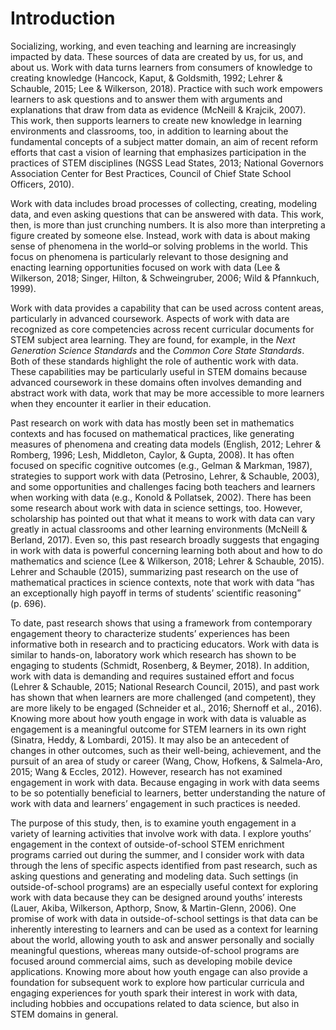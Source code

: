 # Introduction {#intro-placemarker}

Socializing, working, and even teaching and learning are increasingly impacted by data. These sources of data are created by us, for us, and about us. Work with data turns learners from consumers of knowledge to creating knowledge (Hancock, Kaput, & Goldsmith, 1992; Lehrer & Schauble, 2015; Lee & Wilkerson, 2018). Practice with such work empowers learners to ask questions and to answer them with arguments and explanations that draw from data as evidence (McNeill & Krajcik, 2007). This work, then supports learners to create new knowledge in learning environments and classrooms, too, in addition to learning about the fundamental concepts of a subject matter domain, an aim of recent reform efforts that cast a vision of learning that emphasizes participation in the practices of STEM disciplines (NGSS Lead States, 2013; National Governors Association Center for Best Practices, Council of Chief State School Officers, 2010).

Work with data includes broad processes of collecting, creating, modeling data, and even asking questions that can be answered with data. This work, then, is more than just crunching numbers. It is also more than interpreting a figure created by someone else. Instead, work with data is about making sense of phenomena in the world--or solving problems in the world. This focus on phenomena is particularly relevant to those designing and enacting learning opportunities focused on work with data (Lee & Wilkerson, 2018; Singer, Hilton, & Schweingruber, 2006; Wild & Pfannkuch, 1999). 

Work with data provides a capability that can be used across content areas, particularly in advanced coursework. Aspects of work with data are recognized as core competencies across recent curricular documents for STEM subject area learning. They are found, for example, in the *Next Generation Science Standards* and the *Common Core State Standards*. Both of these standards highlight the role of authentic work with data. These capabilities may be particularly useful in STEM domains because advanced coursework in these domains often involves demanding and abstract work with data, work that may be more accessible to more learners when they encounter it earlier in their education.

Past research on work with data has mostly been set in mathematics contexts and has focused on mathematical practices, like generating measures of phenomena and creating data models (English, 2012; Lehrer & Romberg, 1996; Lesh, Middleton, Caylor, & Gupta, 2008). It has often focused on specific cognitive outcomes (e.g., Gelman & Markman, 1987), strategies to support work with data (Petrosino, Lehrer, & Schauble, 2003), and some opportunities and challenges facing both teachers and learners when working with data (e.g., Konold & Pollatsek, 2002). There has been some research about work with data in science settings, too. However, scholarship has pointed out that what it means to work with data can vary greatly in actual classrooms and other learning environments (McNeill & Berland, 2017). Even so, this past research broadly suggests that engaging in work with data is powerful concerning learning both about and how to do mathematics and science (Lee & Wilkerson, 2018; Lehrer & Schauble, 2015). Lehrer and Schauble (2015), summarizing past research on the use of mathematical practices in science contexts, note that work with data “has an exceptionally high payoff in terms of students’ scientific reasoning” (p. 696).

To date, past research shows that using a framework from contemporary engagement theory to characterize students’ experiences has been informative both in research and to practicing educators. Work with data is similar to hands-on, laboratory work which research has shown to be engaging to students (Schmidt, Rosenberg, & Beymer, 2018). In addition, work with data is demanding and requires sustained effort and focus (Lehrer & Schauble, 2015; National Research Council, 2015), and past work has shown that when learners are more challenged (and competent), they are more likely to be engaged (Schneider et al., 2016; Shernoff et al., 2016). Knowing more about how youth engage in work with data is valuable as engagement is a meaningful outcome for STEM learners in its own right (Sinatra, Heddy, & Lombardi, 2015). It may also be an antecedent of changes in other outcomes, such as their well-being, achievement, and the pursuit of an area of study or career (Wang, Chow, Hofkens, & Salmela-Aro, 2015; Wang & Eccles, 2012). However, research has not examined engagement in work with data. Because engaging in work with data seems to be so potentially beneficial to learners, better understanding the nature of work with data and learners' engagement in such practices is needed. 

The purpose of this study, then, is to examine youth engagement in a variety of learning activities that involve work with data. I explore youths' engagement in the context of outside-of-school STEM enrichment programs carried out during the summer, and I consider work with data through the lens of specific aspects identified from past research, such as asking questions and generating and modeling data. Such settings (in outside-of-school programs) are an especially useful context for exploring work with data because they can be designed around youths' interests (Lauer, Akiba, Wilkerson, Apthorp, Snow, & Martin-Glenn, 2006). One promise of work with data in outside-of-school settings is that data can be inherently interesting to learners and can be used as a context for learning about the world, allowing youth to ask and answer personally and socially meaningful questions, whereas many outside-of-school programs are focused around commercial aims, such as developing mobile device applications. Knowing more about how youth engage can also provide a foundation for subsequent work to explore how particular curricula and engaging experiences for youth spark their interest in work with data, including hobbies and occupations related to data science, but also in STEM domains in general. 
